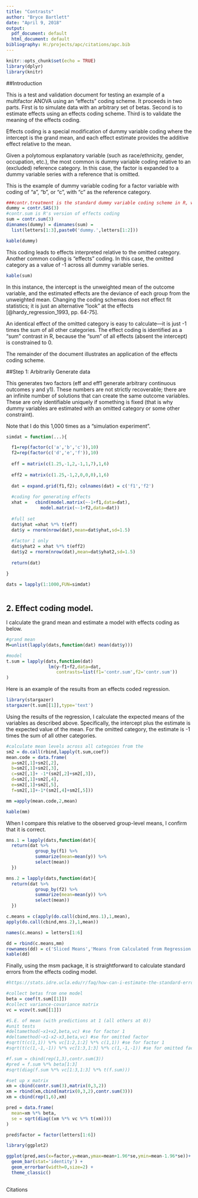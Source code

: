 ```yaml
---
title: "Contrasts"
author: "Bryce Bartlett"
date: "April 9, 2018"
output:
  pdf_document: default
  html_document: default
bibliography: H:/projects/apc/citations/apc.bib
---
```


```r
knitr::opts_chunk$set(echo = TRUE)
library(dplyr)
library(knitr)
```

##Introduction

This is a test and validation document for testing an example of a multifactor ANOVA using an "effects" coding scheme. It proceeds in two parts. First is to simulate data with an arbitrary set of betas. Second is to estimate effects using an effects coding scheme. Third is to validate the meaning of the effects coding.

Effects coding is a special modification of dummy variable coding where the intercept is the grand mean, and each effect estimate provides the additive effect relative to the mean.

Given a polytomous explanatory variable (such as race/ethnicity, gender, occupation, etc.), the most common is dummy variable coding relative to an (excluded) reference category. In this case, the factor is expanded to a dummy variable series with a reference that is omitted.

This is the example of dummy variable coding for a factor variable with coding of "a", "b", or "c", with "c" as the reference category.

```r
###contr.treatment is the standard dummy variable coding scheme in R, which uses the first category as reference. contr.SAS is identical, but uses the last category as reference.
dummy = contr.SAS(3)
#contr.sum is R's version of effects coding
sum = contr.sum(3)
dimnames(dummy) = dimnames(sum) = 
  list(letters[1:3],paste0('dummy.',letters[1:2]))

kable(dummy)
```

This coding leads to effects interpreted relative to the omitted category. Another common coding is "effects" coding. In this case, the omitted category as a value of -1 across all dummy variable series.

```r
kable(sum)
```

In this instance, the intercept is the unweighted mean of the outcome variable, and the estimated effects are the deviance of each group from the unweighted mean. Changing the coding schemas does not effect fit statistics; it is just an alternative "look" at the effects [@hardy_regression_1993, pp. 64-75].

An identical effect of the omitted category is easy to calculate---it is just -1 times the sum of all other categories. The effect coding is identified as a "sum" contrast in R, because the "sum" of all effects (absent the intercept) is constrained to 0.

The remainder of the document illustrates an application of the effects coding scheme.

##Step 1: Arbitrarily Generate data

This generates two factors (eff and eff1 generate arbitrary continuous outcomes y and y1). These numbers are not strictly recoverable; there are an infinite number of solutions that can create the same outcome variables. These are only identifiable uniquely if something is fixed (that is why dummy variables are estimated with an omitted category or some other constraint).

Note that I do this 1,000 times as a "simulation experiment".

```r

simdat = function(...){

  f1=rep(factor(c('a','b','c')),10)
  f2=rep(factor(c('d','e','f')),10)
  
  eff = matrix(c(1.25,-1,2,-1,1,7),1,6)
  
  eff2 = matrix(c(1.25,-1,2,0,0,0),1,6)
  
  dat = expand.grid(f1,f2); colnames(dat) = c('f1','f2')
  
  #coding for generating effects
  xhat =   cbind(model.matrix(~-1+f1,data=dat),
             model.matrix(~-1+f2,data=dat))
  
  #full set
  dat$yhat =xhat %*% t(eff)
  dat$y = rnorm(nrow(dat),mean=dat$yhat,sd=1.5)
  
  #factor 1 only
  dat$yhat2 = xhat %*% t(eff2)
  dat$y2 = rnorm(nrow(dat),mean=dat$yhat2,sd=1.5)
  
  return(dat)

}  

dats = lapply(1:1000,FUN=simdat)
  
```

## 2. Effect coding model.

I calculate the grand mean and estimate a model with effects coding as below.

```r
#grand mean
M=unlist(lapply(dats,function(dat) mean(dat$y)))

#model
t.sum = lapply(dats,function(dat)
                lm(y~f1+f2,data=dat,
                   contrasts=list(f1='contr.sum',f2='contr.sum'))
)


```



Here is an example of the results from an effects coded regression.



```r
library(stargazer)
stargazer(t.sum[[1]],type='text')

```


Using the results of the regression, I calculate the expected means of the variables as described above. Specifically, the intercept plus the estimate is the expected value of the mean. For the omitted category, the estimate is -1 times the sum of all other categories.


```r

#calculate mean levels across all categoies from the
sm2 = do.call(rbind,lapply(t.sum,coef))
mean.code = data.frame(
  a=sm2[,1]+sm2[,2],
  b=sm2[,1]+sm2[,3],
  c=sm2[,1]+ -1*(sm2[,2]+sm2[,3]),
  d=sm2[,1]+sm2[,4],
  e=sm2[,1]+sm2[,5],
  f=sm2[,1]+-1*(sm2[,4]+sm2[,5]))

mm =apply(mean.code,2,mean)

kable(mm)

```

When I compare this relative to the observed group-level means, I confirm that it is correct.


```r


mns.1 = lapply(dats,function(dat){
  return(dat %>% 
           group_by(f1) %>% 
           summarize(mean=mean(y)) %>%
           select(mean))
  })

mns.2 = lapply(dats,function(dat){
  return(dat %>% 
           group_by(f2) %>% 
           summarize(mean=mean(y)) %>%
           select(mean))
  })

c.means = c(apply(do.call(cbind,mns.1),1,mean),
apply(do.call(cbind,mns.2),1,mean))

names(c.means) = letters[1:6]

dd = rbind(c.means,mm)
rownames(dd) = c('Sliced Means','Means from Calculated from Regression')
kable(dd)
```

Finally, using the msm package, it is straightforward to calculate standard errors from the effects coding model.

```r
#https://stats.idre.ucla.edu/r/faq/how-can-i-estimate-the-standard-error-of-transformed-regression-parameters-in-r-using-the-delta-method/

#collect betas from one model
beta = coef(t.sum[[1]])
#collect variance-covariance matrix
vc = vcov(t.sum[[1]])

#S.E. of mean (with predictions at 1 (all others at 0))
#unit tests
#deltamethod(~x1+x2,beta,vc) #se for factor 1
#deltamethod(~x1-x2-x3,beta,vc) #se for omitted factor
#sqrt(t(c(1,1)) %*% vc[1:2,1:2] %*% c(1,1)) #se for factor 1
#sqrt(t(c(1,-1,-1)) %*% vc[1:3,1:3] %*% c(1,-1,-1)) #se for omitted factor

#f.sum = cbind(rep(1,3),contr.sum(3))
#pred = f.sum %*% beta[1:3] 
#sqrt(diag(f.sum %*% vc[1:3,1:3] %*% t(f.sum)))

#set up x matrix
xm = cbind(contr.sum(3),matrix(0,3,2))
xm = rbind(xm,cbind(matrix(0,3,2),contr.sum(3)))
xm = cbind(rep(1,6),xm)

pred = data.frame(
  mean=xm %*% beta,
  se = sqrt(diag((xm %*% vc %*% t(xm))))
)

pred$factor = factor(letters[1:6])

library(ggplot2)

ggplot(pred,aes(x=factor,y=mean,ymax=mean+1.96*se,ymin=mean-1.96*se))+
  geom_bar(stat='identity') +
  geom_errorbar(width=0,size=2) +
  theme_classic()
  

```


Citations









